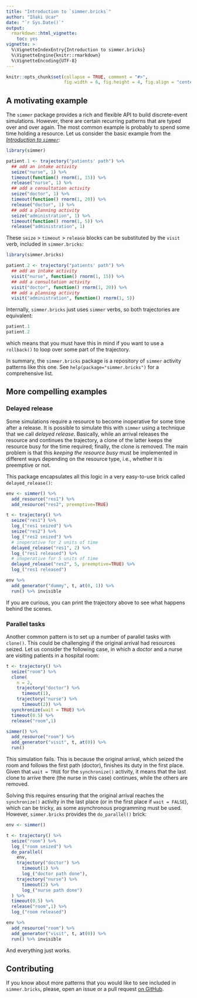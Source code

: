 ```yaml
---
title: "Introduction to `simmer.bricks`"
author: "Iñaki Ucar"
date: "`r Sys.Date()`"
output: 
  rmarkdown::html_vignette:
    toc: yes
vignette: >
  %\VignetteIndexEntry{Introduction to simmer.bricks}
  %\VignetteEngine{knitr::rmarkdown}
  %\VignetteEncoding{UTF-8}
---
```


```r
knitr::opts_chunk$set(collapse = TRUE, comment = "#>", 
                      fig.width = 6, fig.height = 4, fig.align = "center")
```

## A motivating example

The `simmer` package provides a rich and flexible API to build discrete-event simulations. However, there are certain recurring patterns that are typed over and over again. The most common example is probably to spend some time holding a resource. Let us consider the basic example from the [_Introduction to `simmer`_](http://r-simmer.org/articles/simmer-01-introduction.html):

```r
library(simmer)

patient.1 <- trajectory("patients' path") %>%
  ## add an intake activity 
  seize("nurse", 1) %>%
  timeout(function() rnorm(1, 15)) %>%
  release("nurse", 1) %>%
  ## add a consultation activity
  seize("doctor", 1) %>%
  timeout(function() rnorm(1, 20)) %>%
  release("doctor", 1) %>%
  ## add a planning activity
  seize("administration", 1) %>%
  timeout(function() rnorm(1, 5)) %>%
  release("administration", 1)
```

These `seize` > `timeout` > `release` blocks can be substituted by the `visit` verb, included in `simmer.bricks`:

```r
library(simmer.bricks)

patient.2 <- trajectory("patients' path") %>%
  ## add an intake activity 
  visit("nurse", function() rnorm(1, 15)) %>%
  ## add a consultation activity
  visit("doctor", function() rnorm(1, 20)) %>%
  ## add a planning activity
  visit("administration", function() rnorm(1, 5))
```

Internally, `simmer.bricks` just uses `simmer` verbs, so both trajectories are equivalent:

```r
patient.1
patient.2
```

which means that you must have this in mind if you want to use a `rollback()` to loop over some part of the trajectory.

In summary, the `simmer.bricks` package is a repository of `simmer` activity patterns like this one. See `help(package="simmer.bricks")` for a comprehensive list.

## More compelling examples

### Delayed release

Some simulations require a resource to become inoperative for some time after a release. It is possible to simulate this with `simmer` using a technique that we call *delayed release*. Basically, while an arrival releases the resource and continues the trajectory, a clone of the latter keeps the resource busy for the time required; finally, the clone is removed. The main problem is that this *keeping the resource busy* must be implemented in different ways depending on the resource type, i.e., whether it is preemptive or not.

This package encapsulates all this logic in a very easy-to-use brick called `delayed_release()`:

```r
env <- simmer() %>%
  add_resource("res1") %>%
  add_resource("res2", preemptive=TRUE)

t <- trajectory() %>%
  seize("res1") %>%
  log_("res1 seized") %>%
  seize("res2") %>%
  log_("res2 seized") %>%
  # inoperative for 2 units of time
  delayed_release("res1", 2) %>% 
  log_("res1 released") %>%
  # inoperative for 5 units of time
  delayed_release("res2", 5, preemptive=TRUE) %>%
  log_("res1 released")

env %>%
  add_generator("dummy", t, at(0, 1)) %>%
  run() %>% invisible
```

If you are curious, you can print the trajectory above to see what happens behind the scenes.

### Parallel tasks

Another common pattern is to set up a number of parallel tasks with `clone()`. This could be challenging if the original arrival had resources seized. Let us consider the following case, in which a doctor and a nurse are visiting patients in a hospital room:

```r
t <- trajectory() %>%
  seize("room") %>%
  clone(
    n = 2,
    trajectory("doctor") %>%
      timeout(1),
    trajectory("nurse") %>%
      timeout(2)) %>%
  synchronize(wait = TRUE) %>%
  timeout(0.5) %>%
  release("room",1)

simmer() %>%
  add_resource("room") %>%
  add_generator("visit", t, at(0)) %>%
  run()
```

This simulation fails. This is because the original arrival, which seized the room and follows the first path (doctor), finishes its duty in the first place. Given that `wait = TRUE` for the `synchronize()` activity, it means that the last clone to arrive there (the nurse in this case) continues, while the others are removed.

Solving this requires ensuring that the original arrival reaches the `synchronize()` activity in the last place (or in the first place if `wait = FALSE`), which can be tricky, as some asynchronous programming must be used. However, `simmer.bricks` provides the `do_parallel()` brick:

```r
env <- simmer()

t <- trajectory() %>%
  seize("room") %>%
  log_("room seized") %>%
  do_parallel(
    env,
    trajectory("doctor") %>%
      timeout(1) %>%
      log_("doctor path done"),
    trajectory("nurse") %>%
      timeout(2) %>%
      log_("nurse path done")
  ) %>%
  timeout(0.5) %>%
  release("room",1) %>%
  log_("room released")

env %>%
  add_resource("room") %>%
  add_generator("visit", t, at(0)) %>%
  run() %>% invisible
```

And everything just works.

## Contributing

If you know about more patterns that you would like to see included in `simmer.bricks`, please, open an issue or a pull request [on GitHub](https://github.com/r-simmer/simmer.bricks).
